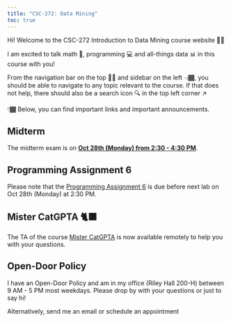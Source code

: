 ```yaml
---
title: "CSC-272: Data Mining"
toc: true
---
```


Hi! Welcome to the CSC-272 Introduction to Data Mining course website 👋🏾

I am excited to talk math 🔢, programming 💻 and all-things data 📊 in this course with you!

From the navigation bar on the top ☝🏾 and sidebar on the left 👈🏾, you should be able to navigate to any topic relevant to the course. If that does not help, there should also be a search icon 🔍 in the top left corner ↗️

👇🏾 Below, you can find important links and important announcements.

::: {.callout-caution}
# Midterm
The midterm exam is on <u><b>Oct 28th (Monday) from 2:30 - 4:30 PM</b></u>.
:::

::: {.callout-caution}
# Programming Assignment 6
Please note that the [Programming Assignment 6](https://colab.research.google.com/drive/1S89yndxPP4s0Z3ltsS1JV_SNztjFykS3?usp=sharing) is due before next lab on Oct 28th (Monday) at 2:30 PM.
:::

::: {.callout-tip}
# Mister CatGPTA 🐈‍⬛
The TA of the course [Mister CatGPTA](/ta.html) is now available remotely to help you with your questions. 
:::

::: {.callout-tip}
## Open-Door Policy
I have an Open-Door Policy and am in my office (Riley Hall 200-H) between 9 AM - 5 PM most weekdays. Please drop by with your questions or just to say hi!

Alternatively, send me an email or schedule an appointment
:::

